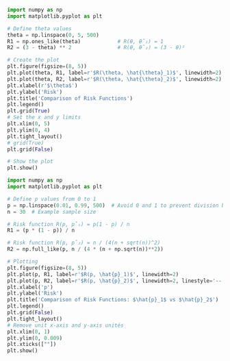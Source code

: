 

```python
import numpy as np
import matplotlib.pyplot as plt

# Define theta values
theta = np.linspace(0, 5, 500)
R1 = np.ones_like(theta)            # R(θ, θ̂₁) = 1
R2 = (3 - theta) ** 2               # R(θ, θ̂₂) = (3 - θ)²

# Create the plot
plt.figure(figsize=(8, 5))
plt.plot(theta, R1, label=r'$R(\theta, \hat{\theta}_1)$', linewidth=2)
plt.plot(theta, R2, label=r'$R(\theta, \hat{\theta}_2)$', linewidth=2)
plt.xlabel(r'$\theta$')
plt.ylabel('Risk')
plt.title('Comparison of Risk Functions')
plt.legend()
plt.grid(True)
# Set the x and y limits
plt.xlim(0, 5)
plt.ylim(0, 4)
plt.tight_layout()
# grid(True)
plt.grid(False)

# Show the plot
plt.show()


```



```python
import numpy as np
import matplotlib.pyplot as plt

# Define p values from 0 to 1
p = np.linspace(0.01, 0.99, 500)  # Avoid 0 and 1 to prevent division by 0
n = 30  # Example sample size

# Risk function R(p, p̂₁) = p(1 - p) / n
R1 = (p * (1 - p)) / n

# Risk function R(p, p̂₂) = n / (4(n + sqrt(n))^2)
R2 = np.full_like(p, n / (4 * (n + np.sqrt(n))**2))

# Plotting
plt.figure(figsize=(8, 5))
plt.plot(p, R1, label=r'$R(p, \hat{p}_1)$', linewidth=2)
plt.plot(p, R2, label=r'$R(p, \hat{p}_2)$', linewidth=2, linestyle='--')
plt.xlabel('p')
plt.ylabel('Risk')
plt.title('Comparison of Risk Functions: $\hat{p}_1$ vs $\hat{p}_2$')
plt.legend()
plt.grid(False)
plt.tight_layout()
# Remove unit x-axis and y-axis unités
plt.xlim(0, 1)
plt.ylim(0, 0.009)
plt.xticks([""])
plt.show()

```
